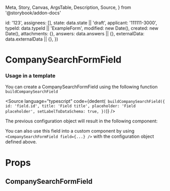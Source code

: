   Meta,
  Story,
  Canvas,
  ArgsTable,
  Description,
  Source,
} from '@storybook/addon-docs'


  id: '123',
  assignees: [],
  state: data.state || 'draft',
  applicant: '111111-3000',
  typeId: data.typeId || 'ExampleForm',
  modified: new Date(),
  created: new Date(),
  attachments: {},
  answers: data.answers || {},
  externalData: data.externalData || {},
})

<Meta
  title="Application System/CompanySearchFormField"
  component={CompanySearchFormField}
/>

# CompanySearchFormField

### Usage in a template

You can create a CompanySearchFormField using the following function `buildCompanySearchField`

<Source
  language="typescript"
  code={dedent(`
    buildCompanySearchField({
      id: 'field.id',
      title: 'Field title',
      placeholder: 'Field placeholder',
      setLabelToDataSchema: true,
    })`)}
/>

The previous configuration object will result in the following component:

<Canvas>
  <Story name="Default" height="400px">
    <CompanySearchFormField
      application={createMockApplication()}
      field={{
        id: 'field.id',
        title: 'Field title',
        placeholder: 'Field placeholder',
        setLabelToDataSchema: true,
      }}
    />
  </Story>
</Canvas>

You can also use this field into a custom component by using `<CompanySearchFormField field={...} />` with the configuration object defined above.

# Props

## CompanySearchFormField

<ArgsTable of={CompanySearchFormField} />
